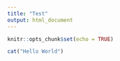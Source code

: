 ```yaml
---
title: "Test"
output: html_document
---
```


```r
knitr::opts_chunk$set(echo = TRUE)
```

```r
cat("Hello World")
```

